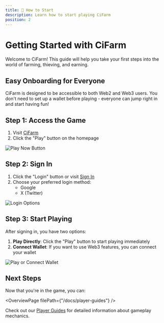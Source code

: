 ```yaml
---
title: 🚀 How to Start
description: Learn how to start playing CiFarm
position: 2
---
```


# Getting Started with CiFarm

Welcome to CiFarm! This guide will help you take your first steps into the world of farming, thieving, and earning.

## Easy Onboarding for Everyone

CiFarm is designed to be accessible to both Web2 and Web3 users. You don't need to set up a wallet before playing - everyone can jump right in and start having fun!

## Step 1: Access the Game

1. Visit [CiFarm](https://www.cifarm.xyz/)
2. Click the "Play" button on the homepage

![Play Now Button](/screenshots/thumbnails/home.png)

## Step 2: Sign In

1. Click the "Login" button or visit [Sign In](https://www.cifarm.xyz/sign-in)
2. Choose your preferred login method:
   - Google
   - X (Twitter)

![Login Options](/screenshots/thumbnails/signin.png)

## Step 3: Start Playing

After signing in, you have two options:

1. **Play Directly**: Click the "Play" button to start playing immediately
2. **Connect Wallet**: If you want to use Web3 features, you can connect your wallet

![Play or Connect Wallet](/screenshots/thumbnails/home.png)

## Next Steps

Now that you're in the game, you can:


<OverviewPage
  filePath={"/docs/player-guides"}
/>

Check out our [Player Guides](/docs/player-guides) for detailed information about gameplay mechanics. 